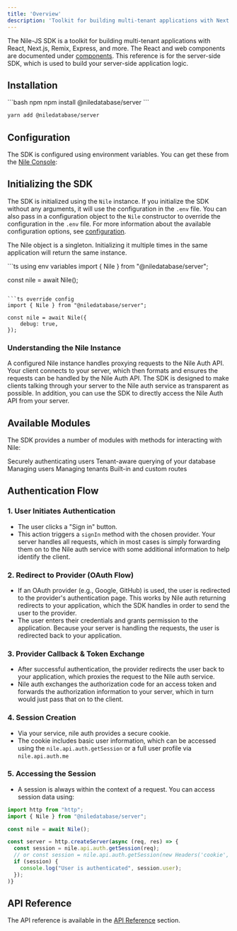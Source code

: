 ```yaml
---
title: 'Overview'
description: 'Toolkit for building multi-tenant applications with Next.js, Remix, Express, and more'
---
```


The Nile-JS SDK is a toolkit for building multi-tenant applications with React, Next.js, Remix, Express, and more.
The React and web components are documented under [components](/auth/components). 
This reference is for the server-side SDK, which is used to build your server-side application logic.

## Installation

<CodeGroup>
```bash npm
npm install @niledatabase/server 
```

```bash yarn
yarn add @niledatabase/server
```

</CodeGroup>

## Configuration

The SDK is configured using environment variables. You can get these from the [Nile Console](https://console.thenile.dev):

<DbCreds />

## Initializing the SDK

The SDK is initialized using the `Nile` instance. If you initialize the SDK without any arguments, it will use the configuration in the `.env` file.
You can also pass in a configuration object to the `Nile` constructor to override the configuration in the `.env` file. 
For more information about the available configuration options, see [configuration](/auth/sdk-reference/nile-js/configuration).

<Tip> The Nile object is a singleton. Initializing it multiple times in the same application will return the same instance. </Tip>

<CodeGroup>
```ts using env variables
import { Nile } from "@niledatabase/server";

const nile = await Nile();
```

```ts override config
import { Nile } from "@niledatabase/server";

const nile = await Nile({
    debug: true,
});
```
</CodeGroup>

### Understanding the Nile Instance

A configured Nile instance handles proxying requests to the Nile Auth API. Your client connects to your server, which then formats and ensures 
the requests can be handled by the Nile Auth API. The SDK is designed to make clients talking through your server to the Nile auth service as 
transparent as possible. In addition, you can use the SDK to directly access the Nile Auth API from your server.

## Available Modules

The SDK provides a number of modules with methods for interacting with Nile:

<CardGroup>
<Card title="Auth" href="/auth/sdk-reference/nile-js/auth" icon="right-to-bracket">
  Securely authenticating users
</Card>
<Card title="DB" href="/auth/sdk-reference/nile-js/db" icon="database">
  Tenant-aware querying of your database
</Card>
<Card title="Users" href="/auth/sdk-reference/nile-js/users" icon="user">
  Managing users
</Card>
<Card title="Tenants" href="/auth/sdk-reference/nile-js/tenants" icon="building">
  Managing tenants
</Card>
<Card title="Routes" href="/auth/sdk-reference/nile-js/routes" icon="route">
  Built-in and custom routes
</Card>
</CardGroup>

## Authentication Flow

### 1. User Initiates Authentication
- The user clicks a "Sign in" button.
- This action triggers a `signIn` method with the chosen provider. Your server handles all requests, which in most cases is simply forwarding them on to the Nile auth service with some additional information to help identify the client.

### 2. Redirect to Provider (OAuth Flow)
- If an OAuth provider (e.g., Google, GitHub) is used, the user is redirected to the provider's authentication page. This works by Nile auth returning redirects to your application, which the SDK handles in order to send the user to the provider. 
- The user enters their credentials and grants permission to the application. Because your server is handling the requests, the user is redirected back to your application.

### 3. Provider Callback & Token Exchange
- After successful authentication, the provider redirects the user back to your application, which proxies the request to the Nile auth service. 
- Nile auth exchanges the authorization code for an access token and forwards the authorization information to your server, which in turn would just pass that on to the client.

### 4. Session Creation
- Via your service, nile auth provides a secure cookie.
- The cookie includes basic user information, which can be accessed using the `nile.api.auth.getSession` or a full user profile via `nile.api.auth.me`

### 5. Accessing the Session
- A session is always within the context of a request. You can access session data using:

```typescript
import http from "http";
import { Nile } from "@niledatabase/server";

const nile = await Nile();

const server = http.createServer(async (req, res) => {
  const session = nile.api.auth.getSession(req);
  // or const session = nile.api.auth.getSession(new Headers('cookie', req.headers.cookie));
  if (session) {
    console.log("User is authenticated", session.user);
  });
)}
```

## API Reference

The API reference is available in the [API Reference](/auth/api-reference/auth) section.


